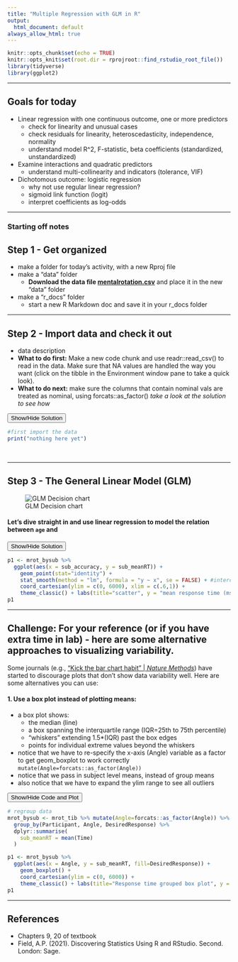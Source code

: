 ```yaml
---
title: "Multiple Regression with GLM in R"
output:
  html_document: default
always_allow_html: true
---
```


```r
knitr::opts_chunk$set(echo = TRUE)
knitr::opts_knit$set(root.dir = rprojroot::find_rstudio_root_file())
library(tidyverse)
library(ggplot2)
```

------------------------------------------------------------------------

## Goals for today  

-   Linear regression with one continuous outcome, one or more predictors  
    -   check for linearity and unusual cases   
    -   check residuals for linearity, heteroscedasticity, independence, normality  
    -   understand model R^2, F-statistic, beta coefficients (standardized, unstandardized)  

-   Examine interactions and quadratic predictors    
    -   understand multi-collinearity and indicators (tolerance, VIF)   
    
-   Dichotomous outcome: logistic regression
    -   why not use regular linear regression?
    -   sigmoid link function (logit)  
    -   interpret coefficients as log-odds  


------------------------------------------------------------------------


### Starting off notes  


## Step 1 - Get organized
- make a folder for today's activity, with a new Rproj file  
- make a "data" folder  
  - **Download the data file [mentalrotation.csv](../data/mentalrotation.csv)** and place it in the new "data" folder  
- make a "r_docs" folder  
  - start a new R Markdown doc and save it in your r_docs folder  

------------------------------------------------------------------------

## Step 2 - Import data and check it out  

- data description  
- **What to do first:** Make a new code chunk and use readr::read_csv() to read in the data. Make sure that NA values are handled the way you want (click on the tibble in the Environment window pane to take a quick look).   
- **What to do next:** make sure the columns that contain nominal vals are treated as nominal, using forcats::as_factor()  *take a look at the solution to see how*

<button class="btn btn-primary" data-toggle="collapse" data-target="#step-2"> Show/Hide Solution </button>  
<div id="step-2" class="collapse">  
```r
#first import the data
print("nothing here yet")
```
</div>
&nbsp;

------------------------------------------------------------------------

## Step 3 - The General Linear Model (GLM)    
![GLM Decision chart](../images/glm_decision.png) 

#### Let's dive straight in and use linear regression to model the relation between `age` and  
<button class="btn btn-primary" data-toggle="collapse" data-target="#step-5"> Show/Hide Solution </button>  
<div id="step-5" class="collapse">  
```r
p1 <- mrot_bysub %>% 
  ggplot(aes(x = sub_accuracy, y = sub_meanRT)) + 
    geom_point(stat="identity") +
    stat_smooth(method = "lm", formula = "y ~ x", se = FALSE) + #intercept automatically included
    coord_cartesian(ylim = c(0, 6000), xlim = c(.6,1)) + 
    theme_classic() + labs(title="scatter", y = "mean response time (ms)", x = "accuracy")
p1
```
</div>

------------------------------------------------------------------------

## Challenge: For your reference (or if you have extra time in lab) - here are some alternative approaches to visualizing variability.  

Some journals (e.g., ["Kick the bar chart habit" | *Nature Methods*](https://doi.org/10.1038/nmeth.2837)) have started to discourage plots that don't show data variability well. Here are some alternatives you can use:
  
#### 1. Use a box plot instead of plotting means:  
- a box plot shows:  
  - the median (line)  
  - a box spanning the interquartile range (IQR=25th to 75th percentile)  
  - "whiskers" extending 1.5*(IQR) past the box edges
  - points for individual extreme values beyond the whiskers 
- notice that we have to re-specify the x-axis (Angle) variable as a factor to get geom_boxplot to work correctly `mutate(Angle=forcats::as_factor(Angle))`  
- notice that we pass in subject level means, instead of group means  
- also notice that we have to expand the ylim range to see all outliers  
  
<button class="btn btn-primary" data-toggle="collapse" data-target="#vis6-1"> Show/Hide Code and Plot </button>  
<div id="vis6-1" class="collapse">  
```r
# regroup data 
mrot_bysub <- mrot_tib %>% mutate(Angle=forcats::as_factor(Angle)) %>% drop_na(Time) %>% 
  group_by(Participant, Angle, DesiredResponse) %>% 
  dplyr::summarise(
    sub_meanRT = mean(Time)
  )

p1 <- mrot_bysub %>% 
  ggplot(aes(x = Angle, y = sub_meanRT, fill=DesiredResponse)) + 
    geom_boxplot() +
    coord_cartesian(ylim = c(0, 6000)) + 
    theme_classic() + labs(title="Response time grouped box plot", y = "mean response time (ms)", x = "angle of disparity (degrees)")
p1
```
</div>
  
----------------------------------------------------------------------------

## References

- Chapters 9, 20 of textbook  
- Field, A.P. (2021). Discovering Statistics Using R and RStudio. Second. London: Sage.